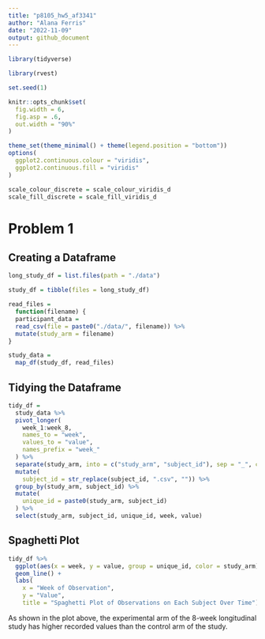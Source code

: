 ```yaml
---
title: "p8105_hw5_af3341"
author: "Alana Ferris"
date: "2022-11-09"
output: github_document
---
```


```r
library(tidyverse)

library(rvest)

set.seed(1)

knitr::opts_chunk$set(
  fig.width = 6,
  fig.asp = .6,
  out.width = "90%"
)

theme_set(theme_minimal() + theme(legend.position = "bottom"))
options(
  ggplot2.continuous.colour = "viridis",
  ggplot2.continuous.fill = "viridis"
)

scale_colour_discrete = scale_colour_viridis_d
scale_fill_discrete = scale_fill_viridis_d
```

# Problem 1 

## Creating a Dataframe

```r
long_study_df = list.files(path = "./data")

study_df = tibble(files = long_study_df)

read_files = 
  function(filename) {
  participant_data = 
  read_csv(file = paste0("./data/", filename)) %>%
  mutate(study_arm = filename)
}

study_data =
  map_df(study_df, read_files)
```

## Tidying the Dataframe

```r
tidy_df = 
  study_data %>% 
  pivot_longer(
    week_1:week_8,
    names_to = "week",
    values_to = "value",
    names_prefix = "week_"
  ) %>% 
  separate(study_arm, into = c("study_arm", "subject_id"), sep = "_", convert = TRUE) %>% 
  mutate(
    subject_id = str_replace(subject_id, ".csv", "")) %>%
  group_by(study_arm, subject_id) %>% 
  mutate(
    unique_id = paste0(study_arm, subject_id)
  ) %>% 
  select(study_arm, subject_id, unique_id, week, value)

```

## Spaghetti Plot 

```r
tidy_df %>% 
  ggplot(aes(x = week, y = value, group = unique_id, color = study_arm)) + 
  geom_line() +
  labs(
    x = "Week of Observation",
    y = "Value",
    title = "Spaghetti Plot of Observations on Each Subject Over Time")
```
As shown in the plot above, the experimental arm of the 8-week longitudinal study has higher recorded values than the control arm of the study.  
